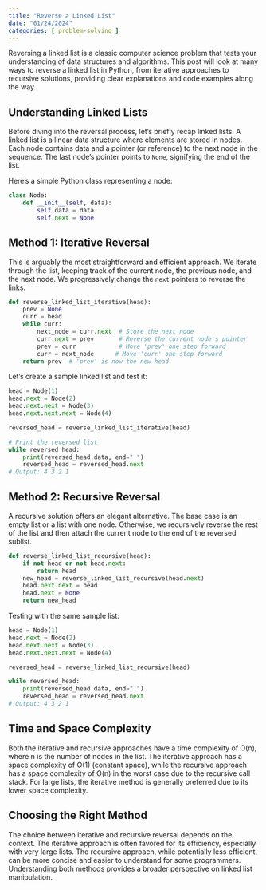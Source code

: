 ```yaml
---
title: "Reverse a Linked List"
date: "01/24/2024"
categories: [ problem-solving ]
---
```


Reversing a linked list is a classic computer science problem that tests your understanding of data structures and algorithms.  This post will look at many ways to reverse a linked list in Python, from iterative approaches to recursive solutions, providing clear explanations and code examples along the way.

## Understanding Linked Lists

Before diving into the reversal process, let's briefly recap linked lists. A linked list is a linear data structure where elements are stored in nodes. Each node contains data and a pointer (or reference) to the next node in the sequence. The last node's pointer points to `None`, signifying the end of the list.

Here's a simple Python class representing a node:

```python
class Node:
    def __init__(self, data):
        self.data = data
        self.next = None
```

## Method 1: Iterative Reversal

This is arguably the most straightforward and efficient approach.  We iterate through the list, keeping track of the current node, the previous node, and the next node. We progressively change the `next` pointers to reverse the links.

```python
def reverse_linked_list_iterative(head):
    prev = None
    curr = head
    while curr:
        next_node = curr.next  # Store the next node
        curr.next = prev       # Reverse the current node's pointer
        prev = curr            # Move 'prev' one step forward
        curr = next_node      # Move 'curr' one step forward
    return prev  # 'prev' is now the new head
```

Let's create a sample linked list and test it:

```python
head = Node(1)
head.next = Node(2)
head.next.next = Node(3)
head.next.next.next = Node(4)

reversed_head = reverse_linked_list_iterative(head)

# Print the reversed list
while reversed_head:
    print(reversed_head.data, end=" ")
    reversed_head = reversed_head.next
# Output: 4 3 2 1
```


## Method 2: Recursive Reversal

A recursive solution offers an elegant alternative.  The base case is an empty list or a list with one node.  Otherwise, we recursively reverse the rest of the list and then attach the current node to the end of the reversed sublist.

```python
def reverse_linked_list_recursive(head):
    if not head or not head.next:
        return head
    new_head = reverse_linked_list_recursive(head.next)
    head.next.next = head
    head.next = None
    return new_head
```

Testing with the same sample list:

```python
head = Node(1)
head.next = Node(2)
head.next.next = Node(3)
head.next.next.next = Node(4)

reversed_head = reverse_linked_list_recursive(head)

while reversed_head:
    print(reversed_head.data, end=" ")
    reversed_head = reversed_head.next
# Output: 4 3 2 1
```

##  Time and Space Complexity

Both the iterative and recursive approaches have a time complexity of O(n), where n is the number of nodes in the list.  The iterative approach has a space complexity of O(1) (constant space), while the recursive approach has a space complexity of O(n) in the worst case due to the recursive call stack.  For large lists, the iterative method is generally preferred due to its lower space complexity.


## Choosing the Right Method

The choice between iterative and recursive reversal depends on the context.  The iterative approach is often favored for its efficiency, especially with very large lists. The recursive approach, while potentially less efficient, can be more concise and easier to understand for some programmers.  Understanding both methods provides a broader perspective on linked list manipulation.

